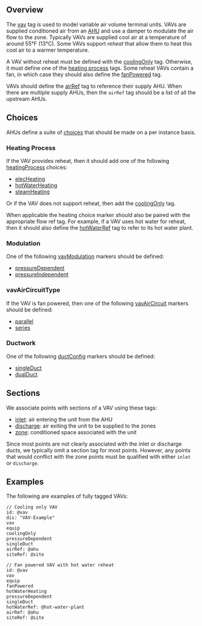## <a name="overview"></a>Overview

The [vav](vav) tag is used to model variable air volume terminal units.  VAVs are supplied conditioned air from an [AHU](AHUs) and use a damper to modulate the air flow to the zone.  Typically VAVs are supplied cool air at a temperature of around 55°F (13°C).  Some VAVs support *reheat* that allow them to heat this cool air to a warmer temperature.

A VAV without reheat must be defined with the [coolingOnly](coolingOnly) tag. Otherwise, it must define one of the [heating process](#heatingProcess) tags.  Some reheat VAVs contain a fan, in which case they should also define the [fanPowered](fanPowered) tag.

VAVs should define the [airRef](airRef) tag to reference their supply AHU.  When there are multiple supply AHUs, then the `airRef` tag should be a list of all the upstream AHUs.

## <a name="tags"></a>Choices

AHUs define a suite of [choices](Choices) that should be made on a per instance basis.

### <a name="heatingProcess"></a>Heating Process

If the VAV provides reheat, then it should add one of the following [heatingProcess](heatingProcess) choices:

* [elecHeating](elecHeating)
* [hotWaterHeating](hotWaterHeating)
* [steamHeating](steamHeating)


Or if the VAV does not support reheat, then add the [coolingOnly](coolingOnly) tag.

When applicable the heating choice marker should also be paired with the appropriate flow ref tag.  For example, if a VAV uses hot water for reheat, then it should also define the [hotWaterRef](hotWaterRef) tag to refer to its hot water plant.

### <a name="vavModulation"></a>Modulation

One of the following [vavModulation](vavModulation) markers should be defined:

* [pressureDependent](pressureDependent)
* [pressureIndependent](pressureIndependent)


### <a name="vavAirCircuit"></a>vavAirCircuitType

If the VAV is fan powered, then one of the following [vavAirCircuit](vavAirCircuit) markers should be defined:

* [parallel](vav-parallel)
* [series](vav-series)


### <a name="ductwork"></a>Ductwork

One of the following [ductConfig](ductConfig) markers should be defined:

* [singleDuct](singleDuct)
* [dualDuct](dualDuct)


## <a name="sections"></a>Sections

We associate points with sections of a VAV using these tags:

* [inlet](inlet): air entering the unit from the AHU
* [discharge](discharge): air exiting the unit to be supplied to the zones
* [zone](zone): conditioned space associated with the unit


Since most points are not clearly associated with the inlet or discharge ducts, we typically omit a section tag for most points. However, any points that would conflict with the zone points must be qualified with either `inlet` or `discharge`.

## <a name="examples"></a>Examples

The following are examples of fully tagged VAVs:

    // Cooling only VAV
    id: @vav
    dis: "VAV-Example"
    vav
    equip
    coolingOnly
    pressureDependent
    singleDuct
    airRef: @ahu
    siteRef: @site
    
    // Fan powered VAV with hot water reheat
    id: @vav
    vav
    equip
    fanPowered
    hotWaterHeating
    pressureDependent
    singleDuct
    hotWaterRef: @hot-water-plant
    airRef: @ahu
    siteRef: @site

